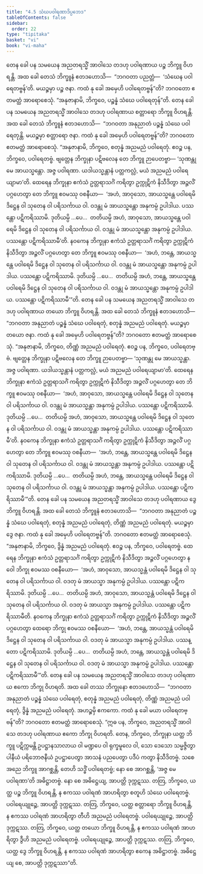 ```yaml
---
title: "4.5 သံဃပဝါရဏာဒိပ္ပဘေဒ"
tableOfContents: false
sidebar:
  order: 22
type: "tipitaka"
basket: "vi"
book: "vi-maha"
---
```



<DynamicBreadcrumb />

<Division number="215" book="vi-maha">

<Paragraph number="973" book="vi-maha">
တေန ခေါ ပန သမယေန အညတရသ္မိံ အာဝါသေ တဒဟု ပဝါရဏာယ ပဉ္စ ဘိက္ခူ ဝိဟရန္တိ. အထ ခေါ တေသံ ဘိက္ခူနံ ဧတဒဟောသိ—  “ဘဂဝတာ ပညတ္တံ—  ‘သံဃေန ပဝါရေတဗ္ဗန်’တိ. မယဉ္စမှာ ပဉ္စ ဇနာ. ကထံ နု ခေါ အမှေဟိ ပဝါရေတဗ္ဗန်”တိ? ဘဂဝတော ဧတမတ္ထံ အာရောစေသုံ. “အနုဇာနာမိ, ဘိက္ခဝေ, ပဉ္စန္နံ သံဃေ ပဝါရေတုန်”တိ.
</Paragraph>

</Division>
<Division number="216" book="vi-maha">

<Paragraph number="974" book="vi-maha">
တေန ခေါ ပန သမယေန အညတရသ္မိံ အာဝါသေ တဒဟု ပဝါရဏာယ စတ္တာရော ဘိက္ခူ ဝိဟရန္တိ. အထ ခေါ တေသံ ဘိက္ခူနံ ဧတဒဟောသိ—  “ဘဂဝတာ အနုညာတံ ပဉ္စန္နံ သံဃေ ပဝါရေတုန္တိ. မယဉ္စမှာ စတ္တာရော ဇနာ. ကထံ နု ခေါ အမှေဟိ ပဝါရေတဗ္ဗန်”တိ? ဘဂဝတော ဧတမတ္ထံ အာရောစေသုံ. “အနုဇာနာမိ, ဘိက္ခဝေ, စတုန္နံ အညမညံ ပဝါရေတုံ. ဧဝဉ္စ ပန, ဘိက္ခဝေ, ပဝါရေတဗ္ဗံ. ဗျတ္တေန ဘိက္ခုနာ ပဋိဗလေန တေ ဘိက္ခူ ဉာပေတဗ္ဗာ—
</Paragraph>

<Paragraph number="975" book="vi-maha">
‘သုဏန္တု မေ အာယသ္မန္တော. အဇ္ဇ ပဝါရဏာ. ယဒါယသ္မန္တာနံ ပတ္တကလ္လံ, မယံ အညမညံ ပဝါရေယျာမာ’တိ.
</Paragraph>

<Paragraph number="976" book="vi-maha">
ထေရေန ဘိက္ခုနာ ဧကံသံ ဥတ္တရာသင်္ဂံ ကရိတွာ ဥက္ကုဋိကံ နိသီဒိတွာ အဉ္ဇလိံ ပဂ္ဂဟေတွာ တေ ဘိက္ခူ ဧဝမဿု ဝစနီယာ—  ‘အဟံ, အာဝုသော, အာယသ္မန္တေ ပဝါရေမိ ဒိဋ္ဌေန ဝါ သုတေန ဝါ ပရိသင်္ကာယ ဝါ. ဝဒန္တု မံ အာယသ္မန္တော အနုကမ္ပံ ဥပါဒါယ. ပဿန္တော ပဋိကရိဿာမိ. ဒုတိယမ္ပိ …ပေ…  တတိယမ္ပိ အဟံ, အာဝုသော, အာယသ္မန္တေ ပဝါရေမိ ဒိဋ္ဌေန ဝါ သုတေန ဝါ ပရိသင်္ကာယ ဝါ. ဝဒန္တု မံ အာယသ္မန္တော အနုကမ္ပံ ဥပါဒါယ. ပဿန္တော ပဋိကရိဿာမီ’တိ.
</Paragraph>

<Paragraph number="977" book="vi-maha">
နဝကေန ဘိက္ခုနာ ဧကံသံ ဥတ္တရာသင်္ဂံ ကရိတွာ ဥက္ကုဋိကံ နိသီဒိတွာ အဉ္ဇလိံ ပဂ္ဂဟေတွာ တေ ဘိက္ခူ ဧဝမဿု ဝစနီယာ—  ‘အဟံ, ဘန္တေ, အာယသ္မန္တေ ပဝါရေမိ ဒိဋ္ဌေန ဝါ သုတေန ဝါ ပရိသင်္ကာယ ဝါ. ဝဒန္တု မံ အာယသ္မန္တော အနုကမ္ပံ ဥပါဒါယ. ပဿန္တော ပဋိကရိဿာမိ. ဒုတိယမ္ပိ …ပေ…  တတိယမ္ပိ အဟံ, ဘန္တေ, အာယသ္မန္တေ ပဝါရေမိ ဒိဋ္ဌေန ဝါ သုတေန ဝါ ပရိသင်္ကာယ ဝါ. ဝဒန္တု မံ အာယသ္မန္တော အနုကမ္ပံ ဥပါဒါယ. ပဿန္တော ပဋိကရိဿာမီ’”တိ.
</Paragraph>

<Paragraph number="978" book="vi-maha">
တေန ခေါ ပန သမယေန အညတရသ္မိံ အာဝါသေ တဒဟု ပဝါရဏာယ တယော ဘိက္ခူ ဝိဟရန္တိ. အထ ခေါ တေသံ ဘိက္ခူနံ ဧတဒဟောသိ—  “ဘဂဝတာ အနုညာတံ ပဉ္စန္နံ သံဃေ ပဝါရေတုံ, စတုန္နံ အညမညံ ပဝါရေတုံ. မယဉ္စမှာ တယော ဇနာ. ကထံ နု ခေါ အမှေဟိ ပဝါရေတဗ္ဗန်”တိ? ဘဂဝတော ဧတမတ္ထံ အာရောစေသုံ. “အနုဇာနာမိ, ဘိက္ခဝေ, တိဏ္ဏံ အညမညံ ပဝါရေတုံ. ဧဝဉ္စ ပန, ဘိက္ခဝေ, ပဝါရေတဗ္ဗံ. ဗျတ္တေန ဘိက္ခုနာ ပဋိဗလေန တေ ဘိက္ခူ ဉာပေတဗ္ဗာ—
</Paragraph>

<Paragraph number="979" book="vi-maha">
‘သုဏန္တု မေ အာယသ္မန္တာ. အဇ္ဇ ပဝါရဏာ. ယဒါယသ္မန္တာနံ ပတ္တကလ္လံ, မယံ အညမညံ ပဝါရေယျာမာ’တိ.
</Paragraph>

<Paragraph number="980" book="vi-maha">
ထေရေန ဘိက္ခုနာ ဧကံသံ ဥတ္တရာသင်္ဂံ ကရိတွာ ဥက္ကုဋိကံ နိသီဒိတွာ အဉ္ဇလိံ ပဂ္ဂဟေတွာ တေ ဘိက္ခူ ဧဝမဿု ဝစနီယာ—  ‘အဟံ, အာဝုသော, အာယသ္မန္တေ ပဝါရေမိ ဒိဋ္ဌေန ဝါ သုတေန ဝါ ပရိသင်္ကာယ ဝါ. ဝဒန္တု မံ အာယသ္မန္တာ အနုကမ္ပံ ဥပါဒါယ. ပဿန္တော ပဋိကရိဿာမိ. ဒုတိယမ္ပိ …ပေ…  တတိယမ္ပိ အဟံ, အာဝုသော, အာယသ္မန္တေ ပဝါရေမိ ဒိဋ္ဌေန ဝါ သုတေန ဝါ ပရိသင်္ကာယ ဝါ. ဝဒန္တု မံ အာယသ္မန္တာ အနုကမ္ပံ ဥပါဒါယ. ပဿန္တော ပဋိကရိဿာမီ’တိ.
</Paragraph>

<Paragraph number="981" book="vi-maha">
နဝကေန ဘိက္ခုနာ ဧကံသံ ဥတ္တရာသင်္ဂံ ကရိတွာ ဥက္ကုဋိကံ နိသီဒိတွာ အဉ္ဇလိံ ပဂ္ဂဟေတွာ တေ ဘိက္ခူ ဧဝမဿု ဝစနီယာ—  ‘အဟံ, ဘန္တေ, အာယသ္မန္တေ ပဝါရေမိ ဒိဋ္ဌေန ဝါ သုတေန ဝါ ပရိသင်္ကာယ ဝါ. ဝဒန္တု မံ အာယသ္မန္တာ အနုကမ္ပံ ဥပါဒါယ. ပဿန္တော ပဋိကရိဿာမိ. ဒုတိယမ္ပိ …ပေ…  တတိယမ္ပိ အဟံ, ဘန္တေ, အာယသ္မန္တေ ပဝါရေမိ ဒိဋ္ဌေန ဝါ သုတေန ဝါ ပရိသင်္ကာယ ဝါ. ဝဒန္တု မံ အာယသ္မန္တာ အနုကမ္ပံ ဥပါဒါယ. ပဿန္တော ပဋိကရိဿာမီ’”တိ.
</Paragraph>

</Division>
<Division number="217" book="vi-maha">

<Paragraph number="982" book="vi-maha">
တေန ခေါ ပန သမယေန အညတရသ္မိံ အာဝါသေ တဒဟု ပဝါရဏာယ ဒွေ ဘိက္ခူ ဝိဟရန္တိ. အထ ခေါ တေသံ ဘိက္ခူနံ ဧတဒဟောသိ—  “ဘဂဝတာ အနုညာတံ ပဉ္စန္နံ သံဃေ ပဝါရေတုံ, စတုန္နံ အညမညံ ပဝါရေတုံ, တိဏ္ဏံ အညမညံ ပဝါရေတုံ. မယဉ္စမှာ ဒွေ ဇနာ. ကထံ နု ခေါ အမှေဟိ ပဝါရေတဗ္ဗန်”တိ. ဘဂဝတော ဧတမတ္ထံ အာရောစေသုံ. “အနုဇာနာမိ, ဘိက္ခဝေ, ဒွိန္နံ အညမညံ ပဝါရေတုံ. ဧဝဉ္စ ပန, ဘိက္ခဝေ, ပဝါရေတဗ္ဗံ. ထေရေန ဘိက္ခုနာ ဧကံသံ ဥတ္တရာသင်္ဂံ ကရိတွာ ဥက္ကုဋိကံ နိသီဒိတွာ အဉ္ဇလိံ ပဂ္ဂဟေတွာ နဝေါ ဘိက္ခု ဧဝမဿ ဝစနီယော—  ‘အဟံ, အာဝုသော, အာယသ္မန္တံ ပဝါရေမိ ဒိဋ္ဌေန ဝါ သုတေန ဝါ ပရိသင်္ကာယ ဝါ. ဝဒတု မံ အာယသ္မာ အနုကမ္ပံ ဥပါဒါယ. ပဿန္တော ပဋိကရိဿာမိ. ဒုတိယမ္ပိ …ပေ…  တတိယမ္ပိ အဟံ, အာဝုသော, အာယသ္မန္တံ ပဝါရေမိ ဒိဋ္ဌေန ဝါ သုတေန ဝါ ပရိသင်္ကာယ ဝါ. ဝဒတု မံ အာယသ္မာ အနုကမ္ပံ ဥပါဒါယ. ပဿန္တော ပဋိကရိဿာမီတိ.
</Paragraph>

<Paragraph number="983" book="vi-maha">
နဝကေန ဘိက္ခုနာ ဧကံသံ ဥတ္တရာသင်္ဂံ ကရိတွာ ဥက္ကုဋိကံ နိသီဒိတွာ အဉ္ဇလိံ ပဂ္ဂဟေတွာ ထေရော ဘိက္ခု ဧဝမဿ ဝစနီယော—  ‘အဟံ, ဘန္တေ, အာယသ္မန္တံ ပဝါရေမိ ဒိဋ္ဌေန ဝါ သုတေန ဝါ ပရိသင်္ကာယ ဝါ. ဝဒတု မံ အာယသ္မာ အနုကမ္ပံ ဥပါဒါယ. ပဿန္တော ပဋိကရိဿာမိ. ဒုတိယမ္ပိ …ပေ…  တတိယမ္ပိ အဟံ, ဘန္တေ, အာယသ္မန္တံ ပဝါရေမိ ဒိဋ္ဌေန ဝါ သုတေန ဝါ ပရိသင်္ကာယ ဝါ. ဝဒတု မံ အာယသ္မာ အနုကမ္ပံ ဥပါဒါယ. ပဿန္တော ပဋိကရိဿာမီ’”တိ.
</Paragraph>

</Division>
<Division number="218" book="vi-maha">

<Paragraph number="984" book="vi-maha">
တေန ခေါ ပန သမယေန အညတရသ္မိံ အာဝါသေ တဒဟု ပဝါရဏာယ ဧကော ဘိက္ခု ဝိဟရတိ. အထ ခေါ တဿ ဘိက္ခုနော ဧတဒဟောသိ—  “ဘဂဝတာ အနုညာတံ ပဉ္စန္နံ သံဃေ ပဝါရေတုံ, စတုန္နံ အညမညံ ပဝါရေတုံ, တိဏ္ဏံ အညမညံ ပဝါရေတုံ, ဒွိန္နံ အညမညံ ပဝါရေတုံ. အဟဉ္စမှိ ဧကကော. ကထံ နု ခေါ မယာ ပဝါရေတဗ္ဗန်”တိ? ဘဂဝတော ဧတမတ္ထံ အာရောစေသုံ.
</Paragraph>

<Paragraph number="985" book="vi-maha">
“ဣဓ ပန, ဘိက္ခဝေ, အညတရသ္မိံ အာဝါသေ တဒဟု ပဝါရဏာယ ဧကော ဘိက္ခု ဝိဟရတိ. တေန, ဘိက္ခဝေ, ဘိက္ခုနာ ယတ္ထ ဘိက္ခူ ပဋိက္ကမန္တိ ဥပဋ္ဌာနသာလာယ ဝါ မဏ္ဍပေ ဝါ ရုက္ခမူလေ ဝါ, သော ဒေသော သမ္မဇ္ဇိတွာ ပါနီယံ ပရိဘောဇနီယံ ဥပဋ္ဌာပေတွာ အာသနံ ပညပေတွာ ပဒီပံ ကတွာ နိသီဒိတဗ္ဗံ. သစေ အညေ ဘိက္ခူ အာဂစ္ဆန္တိ, တေဟိ သဒ္ဓိံ ပဝါရေတဗ္ဗံ; နော စေ အာဂစ္ဆန္တိ, ‘အဇ္ဇ မေ ပဝါရဏာ’တိ အဓိဋ္ဌာတဗ္ဗံ. နော စေ အဓိဋ္ဌေယျ, အာပတ္တိ ဒုက္ကဋဿ.
</Paragraph>

<Paragraph number="986" book="vi-maha">
တတြ, ဘိက္ခဝေ, ယတ္ထ ပဉ္စ ဘိက္ခူ ဝိဟရန္တိ, န ဧကဿ ပဝါရဏံ အာဟရိတွာ စတူဟိ သံဃေ ပဝါရေတဗ္ဗံ. ပဝါရေယျုဉ္စေ, အာပတ္တိ ဒုက္ကဋဿ. တတြ, ဘိက္ခဝေ, ယတ္ထ စတ္တာရော ဘိက္ခူ ဝိဟရန္တိ, န ဧကဿ ပဝါရဏံ အာဟရိတွာ တီဟိ အညမညံ ပဝါရေတဗ္ဗံ. ပဝါရေယျုဉ္စေ, အာပတ္တိ ဒုက္ကဋဿ. တတြ, ဘိက္ခဝေ, ယတ္ထ တယော ဘိက္ခူ ဝိဟရန္တိ, န ဧကဿ ပဝါရဏံ အာဟရိတွာ ဒွီဟိ အညမညံ ပဝါရေတဗ္ဗံ. ပဝါရေယျုဉ္စေ, အာပတ္တိ ဒုက္ကဋဿ. တတြ, ဘိက္ခဝေ, ယတ္ထ ဒွေ ဘိက္ခူ ဝိဟရန္တိ, န ဧကဿ ပဝါရဏံ အာဟရိတွာ ဧကေန အဓိဋ္ဌာတဗ္ဗံ. အဓိဋ္ဌေယျ စေ, အာပတ္တိ ဒုက္ကဋဿာ”တိ.
</Paragraph>
</Division>